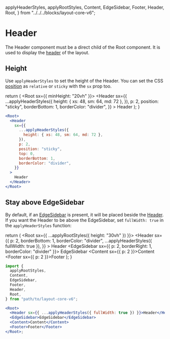   applyHeaderStyles,
  applyRootStyles,
  Content,
  EdgeSidebar,
  Footer,
  Header,
  Root,
} from "../../../blocks/layout-core-v6";

<Meta title="Layout v6/Configuration/Header" />

# Header

The Header component must be a direct child of the Root component. It is used to display the [header](https://developer.mozilla.org/en-US/docs/Web/HTML/Element/header) of the layout.

## Height

Use `applyHeaderStyles` to set the height of the Header.
You can set the CSS [position](https://developer.mozilla.org/en-US/docs/Web/CSS/position) as `relative` or `sticky` with the `sx` prop too.

  return (
    <Root sx={{ minHeight: "20vh" }}>
      <Header
        sx={{
          ...applyHeaderStyles({
            height: { xs: 48, sm: 64, md: 72 },
          }),
          p: 2,
          position: "sticky",
          borderBottom: 1,
          borderColor: "divider",
        }}
      >
        Header
      </Header>
    </Root>
  );
}

<section className="demo-container">
  <DemoHeight />
</section>

```jsx
<Root>
  <Header
    sx={{
      ...applyHeaderStyles({
        height: { xs: 48, sm: 64, md: 72 },
      }),
      p: 2,
      position: "sticky",
      top: 0,
      borderBottom: 1,
      borderColor: "divider",
    }}
  >
    Header
  </Header>
</Root>
```

## Stay above EdgeSidebar

By default, if an [EdgeSidebar](/docs/layout-v6-configuration-edge-sidebar--docs) is present, it will be placed beside the [Header](/docs/layout-v6-configuration-header--docs).
If you want the Header to be above the EdgeSidebar, set `fullWidth: true` in the `applyHeaderStyles` function:

  return (
    <Root sx={{ ...applyRootStyles({ height: "30vh" }) }}>
      <Header
        sx={{
          p: 2,
          borderBottom: 1,
          borderColor: "divider",
          ...applyHeaderStyles({ fullWidth: true }),
        }}
      >
        Header
      </Header>
      <EdgeSidebar sx={{ p: 2, borderRight: 1, borderColor: "divider" }}>
        EdgeSidebar
      </EdgeSidebar>
      <Content sx={{ p: 2 }}>Content</Content>
      <Footer sx={{ p: 2 }}>Footer</Footer>
    </Root>
  );
}

<section className="demo-container">
  <DemoHeaderAboveEdgeSidebar />
</section>

```jsx
import {
  applyRootStyles,
  Content,
  EdgeSidebar,
  Footer,
  Header,
  Root,
} from "path/to/layout-core-v6";

<Root>
  <Header sx={{ ...applyHeaderStyles({ fullWidth: true }) }}>Header</Header>
  <EdgeSidebar>EdgeSidebar</EdgeSidebar>
  <Content>Content</Content>
  <Footer>Footer</Footer>
</Root>;
```
